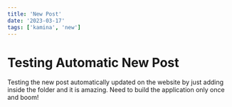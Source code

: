 ```yaml
---
title: 'New Post'
date: '2023-03-17'
tags: ['kamina', 'new']
---
```


# Testing Automatic New Post

Testing the new post automatically updated on the website by just adding inside the folder and it is amazing. Need to build the application only once and boom!

<CustomImage src="https://plus.unsplash.com/premium_photo-1684952849219-5a0d76012ed2?ixlib=rb-4.0.3&ixid=M3wxMjA3fDB8MHxlZGl0b3JpYWwtZmVlZHwzfHx8ZW58MHx8fHx8&auto=format&fit=crop&w=500&q=60" alt="glasses" />